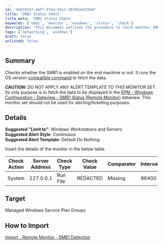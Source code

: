 ```yaml
---
id: 'de67816f-e6ff-4fed-92e1-26fd5ae5359d'
title: 'SMB1 Status Check'
title_meta: 'SMB1 Status Check'
keywords: ['smb1', 'monitor', 'windows', 'status', 'check']
description: 'This document outlines the procedure to check whether SMB1 is enabled on a Windows machine. It includes details on how to fetch the data using compatible commands and provides guidelines on the appropriate usage of the monitor set for Windows workstations and servers.'
tags: ['networking', 'windows']
draft: false
unlisted: false
---
```

## Summary

Checks whether the SMB1 is enabled on the end machine or not. It runs the OS version [compatible command](https://learn.microsoft.com/en-us/windows-server/storage/file-server/troubleshoot/detect-enable-and-disable-smbv1-v2-v3?tabs=server#how-to-detect-status-enable-and-disable-smb-protocols) to fetch the data.

**CAUTION:** DO NOT APPLY ANY ALERT TEMPLATE TO THIS MONITOR SET. Its only purpose is to fetch the data to be displayed in the [EPM - Windows Configuration - Dataview - SMB1 Status [Remote Monitor]](https://proval.itglue.com/DOC-5078775-8202422) dataview. This monitor set should not be used for alerting/ticketing purposes.

## Details

**Suggested "Limit to"**: Windows Workstations and Servers  
**Suggested Alert Style**: Continuous  
**Suggested Alert Template**: Default Do Nothing  

Insert the details of the monitor in the below table.

| Check Action | Server Address | Check Type | Check Value | Comparator | Interval | Result |
|--------------|----------------|-------------|-------------|------------|----------|--------|
| System       | 127.0.0.1     | Run File    | REDACTED    | Missing     | 86400    | _      |

## Target

Managed Windows Service Plan Groups

## How to Import

[Import - Remote Monitor - SMB1 Detection](https://proval.itglue.com/DOC-5078775-13242522)












